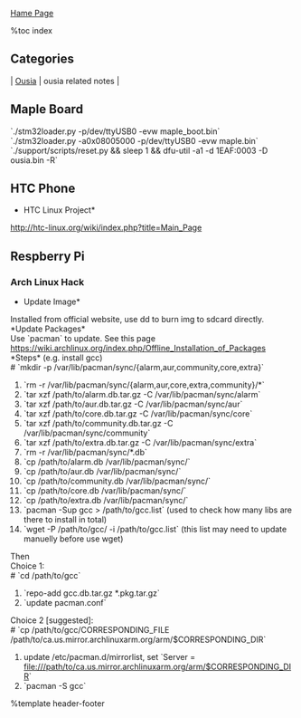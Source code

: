 [[index|Hame Page]]

%toc index

== Categories ==
| [[Ousia]] | ousia related notes |

== Maple Board ==
`./stm32loader.py -p/dev/ttyUSB0 -evw maple_boot.bin`<br>
`./stm32loader.py -a0x08005000 -p/dev/ttyUSB0 -evw maple.bin`<br>
`./support/scripts/reset.py && sleep 1 && dfu-util -a1 -d 1EAF:0003 -D ousia.bin -R`<br>


== HTC Phone ==
*HTC Linux Project*<br>
http://htc-linux.org/wiki/index.php?title=Main_Page<br>


== Respberry Pi ==
=== Arch Linux Hack ===
*Update Image*<br>
Installed from official website, use dd to burn img to sdcard directly.<br>
*Update Packages*<br>
Use `pacman` to update. See this page https://wiki.archlinux.org/index.php/Offline_Installation_of_Packages<br>
*Steps* (e.g. install gcc)<br>
# `mkdir -p /var/lib/pacman/sync/{alarm,aur,community,core,extra}`
# `rm -r /var/lib/pacman/sync/{alarm,aur,core,extra,community}/*`
# `tar xzf /path/to/alarm.db.tar.gz -C /var/lib/pacman/sync/alarm`
# `tar xzf /path/to/aur.db.tar.gz -C /var/lib/pacman/sync/aur`
# `tar xzf /path/to/core.db.tar.gz -C /var/lib/pacman/sync/core`
# `tar xzf /path/to/community.db.tar.gz -C /var/lib/pacman/sync/community`
# `tar xzf /path/to/extra.db.tar.gz -C /var/lib/pacman/sync/extra`
# `rm -r /var/lib/pacman/sync/*.db`
# `cp /path/to/alarm.db /var/lib/pacman/sync/`
# `cp /path/to/aur.db /var/lib/pacman/sync/`
# `cp /path/to/community.db /var/lib/pacman/sync/`
# `cp /path/to/core.db /var/lib/pacman/sync/`
# `cp /path/to/extra.db /var/lib/pacman/sync/`
# `pacman -Sup gcc > /path/to/gcc.list` (used to check how many libs are there to install in total)
# `wget -P /path/to/gcc/ -i /path/to/gcc.list` (this list may need to update manuelly before use wget)
Then<br>
Choice 1:<br>
# `cd /path/to/gcc`
# `repo-add gcc.db.tar.gz *.pkg.tar.gz`
# `update pacman.conf`
Choice 2 [suggested]:<br>
# `cp /path/to/gcc/CORRESPONDING_FILE /path/to/ca.us.mirror.archlinuxarm.org/arm/$CORRESPONDING_DIR`
# update /etc/pacman.d/mirrorlist, set `Server = file:///path/to/ca.us.mirror.archlinuxarm.org/arm/$CORRESPONDING_DIR`
# `pacman -S gcc`


%template header-footer
